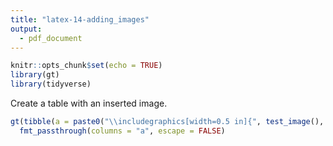 ```yaml
---
title: "latex-14-adding_images"
output: 
  - pdf_document
---
```


```r
knitr::opts_chunk$set(echo = TRUE)
library(gt)
library(tidyverse)
```

Create a table with an inserted image.

```r
gt(tibble(a = paste0("\\includegraphics[width=0.5 in]{", test_image(), "}"))) %>%
  fmt_passthrough(columns = "a", escape = FALSE)
```
